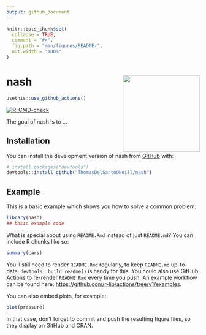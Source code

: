 ```yaml
---
output: github_document
---
```


<!-- README.md is generated from README.Rmd. Please edit that file -->

```r
knitr::opts_chunk$set(
  collapse = TRUE,
  comment = "#>",
  fig.path = "man/figures/README-",
  out.width = "100%"
)
```

# nash <a href='https://github.com/ThomasDelSantoONeill/nash'><img src='man/figures/nashlogo.svg' align="right" height="200" /></a>

<!-- badges: start -->
```r
usethis::use_github_actions()
```

[![R-CMD-check](https://github.com/ThomasDelSantoONeill/nash/actions/workflows/R-CMD-check.yaml/badge.svg)](https://github.com/ThomasDelSantoONeill/nash/actions/workflows/R-CMD-check.yaml)
<!-- badges: end -->

The goal of nash is to ...

## Installation

You can install the development version of nash from [GitHub](https://github.com/) with:

``` r
# install.packages("devtools")
devtools::install_github("ThomasDelSantoONeill/nash")
```

## Example

This is a basic example which shows you how to solve a common problem:

```r
library(nash)
## basic example code
```

What is special about using `README.Rmd` instead of just `README.md`? You can include R chunks like so:

```r
summary(cars)
```

You'll still need to render `README.Rmd` regularly, to keep `README.md` up-to-date. `devtools::build_readme()` is handy for this. You could also use GitHub Actions to re-render `README.Rmd` every time you push. An example workflow can be found here: <https://github.com/r-lib/actions/tree/v1/examples>.

You can also embed plots, for example:

```r
plot(pressure)
```

In that case, don't forget to commit and push the resulting figure files, so they display on GitHub and CRAN.
